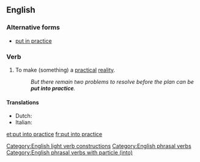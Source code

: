 ==English==

===Alternative forms===
* [[put in practice]]

===Verb===
{{en-verb|head=[[put]] [[into]] [[practice]]|puts into practice|putting into practice|put into practice}}

# {{label|en|transitive|idiomatic}} To make (something) a [[practical]] [[reality]].
#: ''But there remain two problems to resolve before the plan can be '''put into practice'''.''

====Translations====
{{trans-top|make something a practical reality}}
* Dutch: {{t|nl|in praktijk zetten}}
* Italian: {{t|it|mettere in pratica}}
{{trans-mid}}
{{trans-bottom}}

[[Category:English light verb constructions]]
[[et:put into practice]]
[[fr:put into practice]]
[[Category:English phrasal verbs]]
[[Category:English phrasal verbs with particle (into)]]